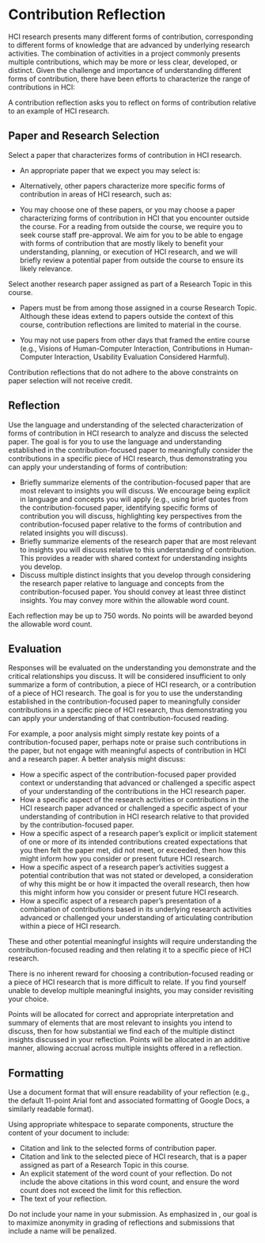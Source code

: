 
# Contribution Reflection

HCI research presents many different forms of contribution,
corresponding to different forms of knowledge that are advanced by underlying research activities.
The combination of activities in a project commonly presents multiple contributions,
which may be more or less clear, developed, or distinct.
Given the challenge and importance of understanding different forms of contribution,
there have been efforts to characterize the range of contributions in HCI:

<FormattedReading outerComponent="p" reading={courseData.readingContributionWobbrockKientz} />

A contribution reflection asks you to reflect on forms of contribution relative to an example of HCI research.

## Paper and Research Selection

Select a paper that characterizes forms of contribution in HCI research.

- An appropriate paper that we expect you may select is:

  <FormattedReading outerComponent="p" reading={courseData.readingContributionWobbrockKientz} />

- Alternatively, other papers characterize more specific forms of contribution in areas of HCI research, such as:

  <FormattedReading outerComponent="p" reading={courseData.readingContributionFogarty} />

- You may choose one of these papers,
  or you may choose a paper characterizing forms of contribution in HCI that you encounter outside the course.
  For a reading from outside the course, we require you to seek course staff pre-approval.
  We aim for you to be able to engage with forms of contribution that are
  mostly likely to benefit your understanding, planning, or execution of HCI research,
  and we will briefly review a potential paper from outside the course to ensure its likely relevance.

Select another research paper assigned as part of a Research Topic in this course.

- Papers must be from among those assigned in a course Research Topic.
  Although these ideas extend to papers outside the context of this course,
  contribution reflections are limited to material in the course.

- You may not use papers from other days that framed the entire course
  (e.g., Visions of Human-Computer Interaction, Contributions in Human-Computer Interaction, Usability Evaluation Considered Harmful).

Contribution reflections that do not adhere to the above constraints on paper selection will not receive credit.

## Reflection

Use the language and understanding of the selected characterization
of forms of contribution in HCI research to analyze and discuss the selected paper.
The goal is for you to use the language and understanding established in the contribution-focused paper
to meaningfully consider the contributions in a specific piece of HCI research,
thus demonstrating you can apply your understanding of forms of contribution:

- Briefly summarize elements of the contribution-focused paper that are most relevant to insights you will discuss.
  We encourage being explicit in language and concepts you will apply
  (e.g., using brief quotes from the contribution-focused paper,
  identifying specific forms of contribution you will discuss,
  highlighting key perspectives from the contribution-focused paper
  relative to the forms of contribution and related insights you will discuss).
- Briefly summarize elements of the research paper that are most relevant
  to insights you will discuss relative to this understanding of contribution.
  This provides a reader with shared context for understanding insights you develop.
- Discuss multiple distinct insights that you develop through considering the research paper
  relative to language and concepts from the contribution-focused paper.
  You should convey at least three distinct insights.
  You may convey more within the allowable word count.

Each reflection may be up to 750 words. No points will be awarded beyond the allowable word count.

## Evaluation

Responses will be evaluated on the understanding you demonstrate and the critical relationships you discuss.
It will be considered insufficient to only summarize a form of contribution,
a piece of HCI research, or a contribution of a piece of HCI research.
The goal is for you to use the understanding established in the contribution-focused paper
to meaningfully consider contributions in a specific piece of HCI research,
thus demonstrating you can apply your understanding of that contribution-focused reading.

For example, a poor analysis might simply restate key points of a contribution-focused paper,
perhaps note or praise such contributions in the paper,
but not engage with meaningful aspects of contribution in HCI and a research paper.
A better analysis might discuss:

-	How a specific aspect of the contribution-focused paper provided context or understanding
    that advanced or challenged a specific aspect of your understanding of the contributions in the HCI research paper.
-	How a specific aspect of the research activities or contributions in the HCI research paper
    advanced or challenged a specific aspect of your understanding of contribution in HCI research
    relative to that provided by the contribution-focused paper.
-	How a specific aspect of a research paper’s explicit or implicit statement of one or more of its intended contributions
    created expectations that you then felt the paper met, did not meet, or exceeded,
    then how this might inform how you consider or present future HCI research.
-	How a specific aspect of a research paper’s activities suggest a potential contribution that was not stated or developed,
    a consideration of why this might be or how it impacted the overall research,
    then how this might inform how you consider or present future HCI research.
-	How a specific aspect of a research paper’s presentation of
    a combination of contributions based in its underlying research activities
    advanced or challenged your understanding of articulating contribution within a piece of HCI research.

These and other potential meaningful insights will require understanding the contribution-focused reading
and then relating it to a specific piece of HCI research.

There is no inherent reward for choosing a contribution-focused reading or a piece of HCI research that is more difficult to relate.
If you find yourself unable to develop multiple meaningful insights, you may consider revisiting your choice.

Points will be allocated for correct and appropriate interpretation and summary of elements that are most relevant to insights you intend to discuss,
then for how substantial we find each of the multiple distinct insights discussed in your reflection.
Points will be allocated in an additive manner, allowing accrual across multiple insights offered in a reflection.

## Formatting

Use a document format that will ensure readability of your reflection
(e.g., the default 11-point Arial font and associated formatting of Google Docs, a similarly readable format).

Using appropriate whitespace to separate components, structure the content of your document to include:

- Citation and link to the selected forms of contribution paper.
- Citation and link to the selected piece of HCI research,
  that is a paper assigned as part of a Research Topic in this course.
- An explicit statement of the word count of your reflection. Do not include the above citations in this word count, and ensure the word count does not exceed the limit for this reflection.
- The text of your reflection.

Do not include your name in your submission.
As emphasized in <SiteLink linkKey={SiteLinks.assignmentsReflectionsTop}/>,
our goal is to maximize anonymity in grading of reflections and submissions that include a name will be penalized.